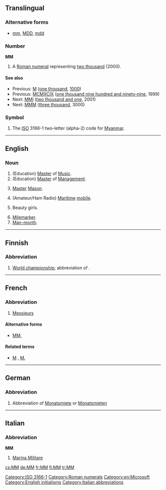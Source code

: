 {{also|mm|Mm|mm.|.mm|m.m.|m-m|M&M}}
==Translingual==

===Alternative forms===
* {{sense|roman numeral}} [[mm]], [[MDD]], [[mdd]]

===Number===
'''MM'''

# A [[Roman numeral]] representing [[two thousand]] (2000).

====See also====
* Previous: [[M]] ([[one thousand]], [[1000]])
* Previous: [[MCMXCIX]] ([[one thousand nine hundred and ninety-nine]], 1999)
* Next: [[MMI]] ([[two thousand and one]], 2001)
* Next: [[MMM]] ([[three thousand]], 3000)

===Symbol===
{{head|mul|symbol}}

# The [[ISO]] 3166-1 two-letter (alpha-2) code for [[Myanmar]].

[[Category:ISO 3166-1]]
[[Category:Roman numerals]]

----

==English==

===Noun===
{{en-noun}}

# (Education) [[master|Master]] of [[music|Music]].
# (Education) [[master|Master]] of [[management|Management]].
# {{freemasonry}} [[master|Master]] [[Mason]].
# (Amateur/Ham Radio) [[maritime|Maritime]] [[mobile]].
# {{context|China|lang=en}} Beauty girls.
# [[mile|Mile]][[ marker]].
# [[man-month|Man-month]].

[[Category:en:Microsoft]]
[[Category:English initialisms]]
----

==Finnish==

===Abbreviation===
{{fi-abbr}}

# [[world championship|World championship]]; abbreviation of {{term|maailmanmestaruus}}.

----

==French==

===Abbreviation===
{{head|fr|abbreviation}} {{gloss|plural}}

# [[Messieurs]]

====Alternative forms====
* [[MM.]]

====Related terms====
* [[M]] , [[M.]] {{gloss|singular}}

----

==German==

===Abbreviation===
{{head|de|abbreviation}}

# {{context|apartment listing|lang=de}} Abbreviation of [[Monatsmiete]] or [[Monatsmieten]]

----

==Italian==

===Abbreviation===
'''MM'''

# [[w:it:Marina Militare|Marina Militare]]

[[Category:Italian abbreviations]]

[[cs:MM]]
[[de:MM]]
[[fr:MM]]
[[fi:MM]]
[[tr:MM]]